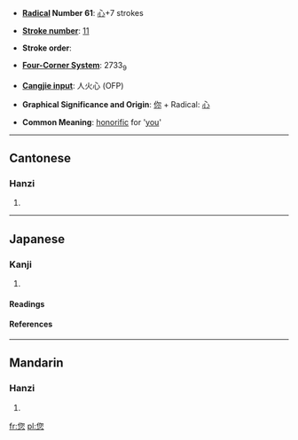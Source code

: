 * '''[[Wiktionary:Chinese radical index| Radical]] Number 61''': [[Wiktionary:Chinese radical index 心|心]]+7 strokes

* '''[[Wiktionary:Chinese total strokes index|Stroke number]]''': [[Wiktionary:Chinese total strokes index 11|11]]

* '''Stroke order''': 

* '''[[Wiktionary:Chinese four corner index|Four-Corner System]]''': 2733<sub>9</sub>

* '''[[Wiktionary:Chinese Cangjie index|Cangjie input]]''': 人火心 (OFP)

* '''Graphical Significance and Origin''':  [[你]] + Radical: [[心]]

* '''Common Meaning''': [[honorific]] for '[[you]]'
----
==Cantonese==
===Hanzi===
{{yue-hanzi|jyut=|y=nei5}}
# {{defn|Cantonese}}
----
==Japanese==
===Kanji===
{{ja-kanji|grade=}}
# {{defn|Japanese}} 
====Readings====
{{ja-readings|on=[[じ]] (ji)|kun=}}
====References====
{{Han ref|kx=0388.341|dkj=10712|dj=0721.230|hdz=42301.020|uh=60A8|ud=24744|bh=B17A|bd=45434}}
----
==Mandarin==
===Hanzi===
{{cmn-hanzi|pin=[[nín]] (nin2)|wg=nin<sup>2</sup>}}
# {{defn|Mandarin}}

[[fr:您]]
[[pl:您]]